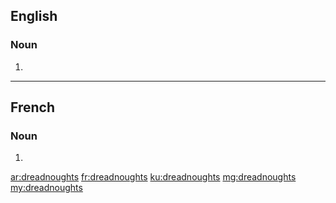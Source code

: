 ==English==

===Noun===
{{head|en|plural}}

# {{plural of|dreadnought|lang=en}}

----

==French==

===Noun===
{{head|fr|plural}} {{p}}

# {{plural of|dreadnought|lang=fr}}

[[ar:dreadnoughts]]
[[fr:dreadnoughts]]
[[ku:dreadnoughts]]
[[mg:dreadnoughts]]
[[my:dreadnoughts]]